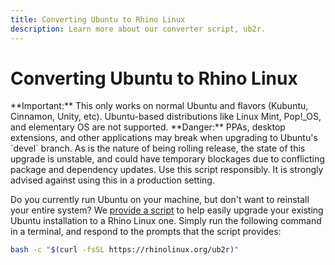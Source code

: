 ```yaml
---
title: Converting Ubuntu to Rhino Linux
description: Learn more about our converter script, ub2r.
---
```



# Converting Ubuntu to Rhino Linux

<Callout emoji="ⓘ">
  **Important:** This only works on normal Ubuntu and flavors (Kubuntu, Cinnamon, Unity, etc). Ubuntu-based distributions like Linux Mint, Pop!_OS, and elementary OS are not supported.
</Callout>

<Callout type="error" emoji="⛌">
  **Danger:** PPAs, desktop extensions, and other applications may break when upgrading to Ubuntu's `devel` branch. As is the nature of being rolling release, the state of this upgrade is unstable, and could have temporary blockages due to conflicting package and dependency updates. Use this script responsibly. It is strongly advised against using this in a production setting.
</Callout>


Do you currently run Ubuntu on your machine, but don't want to reinstall your entire system? We [provide a script](https://github.com/rhino-linux/os/blob/main/ub2r.sh) to help easily upgrade your existing Ubuntu installation to a Rhino Linux one. Simply run the following command in a terminal, and respond to the prompts that the script provides:
```bash
bash -c "$(curl -fsSL https://rhinolinux.org/ub2r)"
```